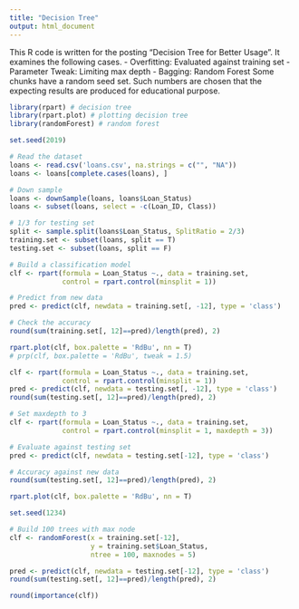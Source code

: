 ```yaml
---
title: "Decision Tree"
output: html_document
---
```


This R code is written for the posting "Decision Tree for Better Usage". It examines the following cases.
- Overfitting: Evaluated against training set
- Parameter Tweak: Limiting max depth
- Bagging: Random Forest
Some chunks have a random seed set. Such numbers are chosen that the expecting results are produced for educational purpose.

```r
library(rpart) # decision tree
library(rpart.plot) # plotting decision tree
library(randomForest) # random forest

set.seed(2019)
```

```r
# Read the dataset
loans <- read.csv('loans.csv', na.strings = c("", "NA"))
loans <- loans[complete.cases(loans), ]

# Down sample
loans <- downSample(loans, loans$Loan_Status)
loans <- subset(loans, select = -c(Loan_ID, Class))
```

```r
# 1/3 for testing set
split <- sample.split(loans$Loan_Status, SplitRatio = 2/3)
training.set <- subset(loans, split == T)
testing.set <- subset(loans, split == F)
```

```r
# Build a classification model
clf <- rpart(formula = Loan_Status ~., data = training.set,
             control = rpart.control(minsplit = 1))

# Predict from new data
pred <- predict(clf, newdata = training.set[, -12], type = 'class')

# Check the accuracy
round(sum(training.set[, 12]==pred)/length(pred), 2)

rpart.plot(clf, box.palette = 'RdBu', nn = T)
# prp(clf, box.palette = 'RdBu', tweak = 1.5)
```

```r
clf <- rpart(formula = Loan_Status ~., data = training.set,
             control = rpart.control(minsplit = 1))
pred <- predict(clf, newdata = testing.set[, -12], type = 'class')
round(sum(testing.set[, 12]==pred)/length(pred), 2)
```


```r
# Set maxdepth to 3
clf <- rpart(formula = Loan_Status ~., data = training.set,
             control = rpart.control(minsplit = 1, maxdepth = 3))

# Evaluate against testing set
pred <- predict(clf, newdata = testing.set[-12], type = 'class')

# Accuracy against new data
round(sum(testing.set[, 12]==pred)/length(pred), 2)

rpart.plot(clf, box.palette = 'RdBu', nn = T)
```


```r
set.seed(1234)

# Build 100 trees with max node
clf <- randomForest(x = training.set[-12],
                    y = training.set$Loan_Status,
                    ntree = 100, maxnodes = 5)

pred <- predict(clf, newdata = testing.set[-12], type = 'class')
round(sum(testing.set[, 12]==pred)/length(pred), 2)

round(importance(clf))
```